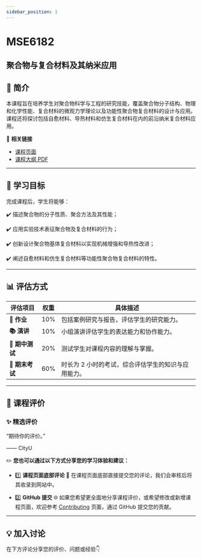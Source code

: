 ```yaml
---
sidebar_position: 1
---
```


# MSE6182
## 聚合物与复合材料及其纳米应用

## **📘 简介**
本课程旨在培养学生对聚合物科学与工程的研究技能，覆盖聚合物分子结构、物理和化学性能、复合材料的微观力学理论以及功能性聚合物复合材料的设计与应用。课程还将探讨包括自愈材料、导热材料和仿生复合材料在内的前沿纳米复合材料应用。

🔗 **相关链接**
- [课程页面](https://www.cityu.edu.hk/catalogue/pg/202425/course/MSE6182.htm)
- [课程大纲 PDF](https://www.cityu.edu.hk/catalogue/pg/202425/course/MSE6182.pdf)

---

## **🎯 学习目标**

完成课程后，学生将能够：

✔️ 描述聚合物的分子性质、聚合方法及其性能；

✔️ 应用实验技术表征聚合物及复合材料的行为；

✔️ 创新设计聚合物基体复合材料以实现机械增强和导热性改进；

✔️ 阐述自愈材料和仿生复合材料等功能性聚合物复合材料的特性。

---

## **📊 评估方式**

| **评估项目**          | **权重** | **具体描述**                                                                                       |
|----------------------|---------|---------------------------------------------------------------------------------------------------|
| **📝 作业**           | 10%     | 包括案例研究与报告，评估学生的研究能力。                                                           |
| **📚 演讲**           | 10%     | 小组演讲评估学生的表达能力和协作能力。                                                             |
| **📖 期中测试**        | 20%     | 测试学生对课程内容的理解与掌握。                                                                   |
| **📖 期末考试**        | 60%     | 时长为 2 小时的考试，综合评估学生的知识与应用能力。                                                 |

---

## **💬 课程评价**

### ✨ **精选评价**
<div className={commentStyles.commentBox}>
    <p className={commentStyles.commentText}>
        “期待你的评价。”
    </p>
    <p className={commentStyles.commentAuthor}>—— CityU</p>
</div>

✏️ **您也可以通过以下方式分享您的学习体验和建议：**

- 1️⃣ **课程页面底部评论**
💬 在课程页面底部直接提交您的评论，我们会审核后将其收录到网站中。

- 2️⃣ **GitHub 提交**
🌐 如果您希望更全面地分享课程评价，或希望修改或新增课程页面，欢迎参考 [Contributing](/contributing) 页面，通过 GitHub 提交您的贡献。

---

## **💡 加入讨论**

在下方评论分享您的评价、问题或经验👇
<Utterances />